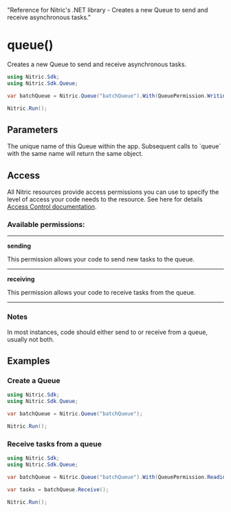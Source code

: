   "Reference for Nitric's .NET library - Creates a new Queue to send and receive asynchronous tasks."

# queue()

Creates a new Queue to send and receive asynchronous tasks.

```csharp
using Nitric.Sdk;
using Nitric.Sdk.Queue;

var batchQueue = Nitric.Queue("batchQueue").With(QueuePermission.Writing);

Nitric.Run();
```

## Parameters

<Properties>
  <Property name="name" type="string" required>
    The unique name of this Queue within the app. Subsequent calls to `queue`
    with the same name will return the same object.
  </Property>
</Properties>

## Access

All Nitric resources provide access permissions you can use to specify the level of access your code needs to the resource. See here for details [Access Control documentation](/resources/access-control).

### Available permissions:

---

**sending**

This permission allows your code to send new tasks to the queue.

---

**receiving**

This permission allows your code to receive tasks from the queue.

---

### Notes

In most instances, code should either send to or receive from a queue, usually not both.

## Examples

### Create a Queue

```csharp
using Nitric.Sdk;
using Nitric.Sdk.Queue;

var batchQueue = Nitric.Queue("batchQueue");

Nitric.Run();
```

### Receive tasks from a queue

```csharp
using Nitric.Sdk;
using Nitric.Sdk.Queue;

var batchQueue = Nitric.Queue("batchQueue").With(QueuePermission.Reading);

var tasks = batchQueue.Receive();

Nitric.Run();
```
